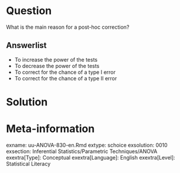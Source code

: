 Question
========
  
What is the main reason for a post-hoc correction?
  
Answerlist
----------
* To increase the power of the tests
* To decrease the power of the tests
* To correct for the chance of a type I error
* To correct for the chance of a type II error


Solution
========
  


Meta-information
================
exname: uu-ANOVA-830-en.Rmd
extype: schoice
exsolution: 0010
exsection: Inferential Statistics/Parametric Techniques/ANOVA
exextra[Type]: Conceptual
exextra[Language]: English
exextra[Level]: Statistical Literacy
